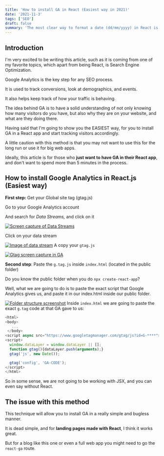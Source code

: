 ```yaml
---
title: 'How to install GA in React (Easiest way in 2021)'
date: '2021-11-3'
tags: ['SEO']
draft: false
summary: 'The most clear way to format a date (dd/mm/yyyy) in React is to use the lightweight library: date-fns.'
---
```


## Introduction

I'm very excited to be writing this article, such as it is coming from one of my favorite topics, which apart from being React, is Search Engine Optimization.

Google Analytics is the key step for any SEO process.

It is used to track conversions, look at demographics, and events.

It also helps keep track of how your traffic is behaving.

The idea behind GA is to have a solid understanding of not only knowing how many visitors do you have, but also why they are on your website, and what are they doing there.

Having said that I'm going to show you the EASIEST way, for you to install GA in a React app and start tracking visitors accordingly.

A little caution with this method is that you may not want to use this for the long run or use it for big web apps.

Ideally, this article is for those who **just want to have GA in their React app**, and don't want to spend more than 5 minutes in the process.

## How to install Google Analytics in React.js (Easiest way)

**First step:** Get your Global site tag (gtag.js)

Go to your Google Analytics account

And search for _Data Streams,_ and click on it

[![Screen capture of Data Streams](https://i.postimg.cc/s2t4xPv2/Captura.png)](https://postimg.cc/NykHPH8h)

Click on your data stream

[![Image of data stream](https://i.postimg.cc/wBv9MJnn/Captura.png)](https://postimg.cc/75pFQCHN)
A copy your `gtag.js`

[![Gtag screen capture in GA](https://i.postimg.cc/mgQGrjdd/Captura.png)](https://postimg.cc/jDd1gHYN)

**Second step**: Paste the `g.tag.js` inside `index.html` (located in the public folder)

Do you know the public folder when you do `npx create-react-app`?

Well, what we are going to do is to paste the exact script that Google Analytics gives us, and paste it in our index.html inside our public folder.

[![Folder structure screenshot](https://i.postimg.cc/cLsM248F/Captura.png)](https://postimg.cc/dLxyTF6C)
Inside `index.html` we are going to paste the exact `g.tag` code at that GA gave to us:

```js
<html>
<body>
   ...
 </body>
<script async src="https://www.googletagmanager.com/gtag/js?id=G-****"></script>
<script>
  window.dataLayer = window.dataLayer || [];
  function gtag(){dataLayer.push(arguments);}
  gtag('js', new Date());

  gtag('config', 'GA-CODE');
</script>
</html>
```

So in some sense, we are not going to be working with JSX, and you can even say without React.

## The issue with this method

This technique will allow you to install GA in a really simple and bugless manner.

It is dead simple, and for **landing pages made with React**, I think it works great.

But for a blog like this one or even a full web app you might need to go the `react-ga` route.
